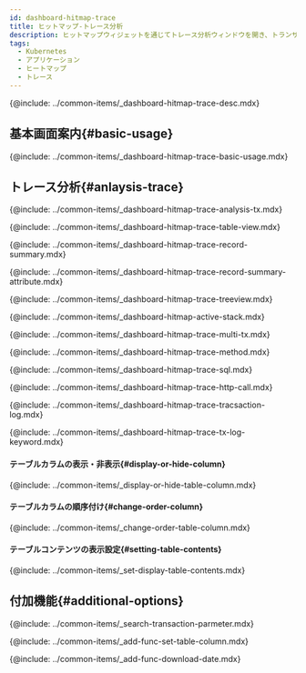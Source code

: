 ```yaml
---
id: dashboard-hitmap-trace
title: ヒットマップ-トレース分析
description: ヒットマップウィジェットを通じてトレース分析ウィンドウを開き、トランザクション一覧と各トランザクション下位のステップ情報を一度に確認できます。
tags:
  - Kubernetes
  - アプリケーション
  - ヒートマップ
  - トレース
---
```


<!-- 概要-->

{@include: ../common-items/_dashboard-hitmap-trace-desc.mdx}

## 基本画面案内{#basic-usage}

{@include: ../common-items/_dashboard-hitmap-trace-basic-usage.mdx}

## トレース分析{#anlaysis-trace}

{@include: ../common-items/_dashboard-hitmap-trace-analysis-tx.mdx} 

<!--### 테이블 뷰-->

{@include: ../common-items/_dashboard-hitmap-trace-table-view.mdx}

<!--### 레코드 요약-->

{@include: ../common-items/_dashboard-hitmap-trace-record-summary.mdx} 

{@include: ../common-items/_dashboard-hitmap-trace-record-summary-attribute.mdx} 

<!--### 트리뷰-->

{@include: ../common-items/_dashboard-hitmap-trace-treeview.mdx}  

<!--### 액티브 스택-->

{@include: ../common-items/_dashboard-hitmap-active-stack.mdx} 

<!--### 멀티 트랜잭션-->

{@include: ../common-items/_dashboard-hitmap-trace-multi-tx.mdx}

<!--### 메소드 요약-->

{@include: ../common-items/_dashboard-hitmap-trace-method.mdx} 

<!--### SQL 요약-->

{@include: ../common-items/_dashboard-hitmap-trace-sql.mdx}

<!--### HTTP Call 요약-->

{@include: ../common-items/_dashboard-hitmap-trace-http-call.mdx}

<!--### 트랜잭션 로그-->

{@include: ../common-items/_dashboard-hitmap-trace-tracsaction-log.mdx}  

<!--#### 키워드 하이라이트 설정하기, 삭제-->

{@include: ../common-items/_dashboard-hitmap-trace-tx-log-keyword.mdx}

#### テーブルカラムの表示・非表示{#display-or-hide-column}

{@include: ../common-items/_display-or-hide-table-column.mdx} 

#### テーブルカラムの順序付け{#change-order-column}

{@include: ../common-items/_change-order-table-column.mdx} 

#### テーブルコンテンツの表示設定{#setting-table-contents}

{@include: ../common-items/_set-display-table-contents.mdx} 

## 付加機能{#additional-options}

<!--### 트랜잭션 파라미터 조회-->

{@include: ../common-items/_search-transaction-parmeter.mdx}

<!--### 테이블 컬럼 설정하기 set-table-column-->

{@include: ../common-items/_add-func-set-table-column.mdx} 

<!--### 조회 데이터 다운로드-->

{@include: ../common-items/_add-func-download-date.mdx} 
